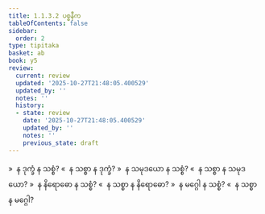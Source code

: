 ```yaml
---
title: 1.1.3.2 ပစ္စနီက
tableOfContents: false
sidebar:
  order: 2
type: tipitaka
basket: ab
book: y5
review:
  current: review
  updated: '2025-10-27T21:48:05.400529'
  updated_by: ''
  notes: ''
  history:
  - state: review
    date: '2025-10-27T21:48:05.400529'
    updated_by: ''
    notes: ''
    previous_state: draft
---
```



<ReviewStatus review={frontmatter.review} showDetails={true} />

<HypothesisAnnotation frontmatter={frontmatter} />

<DynamicBreadcrumb />

<Division number="7" book="y5" e="ch" v="33" p="207">

<Paragraph number="75" book="y5">
»  န ဒုက္ခံ န သစ္စံ?
</Paragraph>

<Paragraph number="76" book="y5">
«  န သစ္စာ န ဒုက္ခံ?
</Paragraph>

<Paragraph number="77" book="y5">
»  န သမုဒယော န သစ္စံ?
</Paragraph>

<Paragraph number="78" book="y5">
«  န သစ္စာ န သမုဒယော?
</Paragraph>

<Paragraph number="79" book="y5">
»  န နိရောဓော န သစ္စံ?
</Paragraph>

<Paragraph number="80" book="y5">
«  န သစ္စာ န နိရောဓော?
</Paragraph>

<Paragraph number="81" book="y5">
»  န မဂ္ဂေါ န သစ္စံ?
</Paragraph>

<Paragraph number="82" book="y5">
«  န သစ္စာ န မဂ္ဂေါ?
</Paragraph>
</Division>